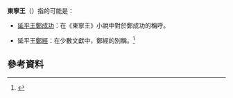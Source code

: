 {{Infobox Hokkien name
| title      = 東寧王
| hanji      = 東寧王
| poj        = Tong-lêng-ông
| hanlo      = 
| tl         = Tong-lîng-ông
| bp         = 
| hokkienipa = 
| context    = 
| image      = 
| image_size = 
| caption    = 
}}
'''東寧王'''（{{lang-nan|Tong-lêng-ông}}）指的可能是：
*[[延平王|延平王]][[鄭成功|鄭成功]]：在《東寧王》小說中對於鄭成功的稱呼。<ref name="黑蛟子">
{{cite web |url= |title=《東寧王》 |accessdate= |last= |first= |coauthors= |date= |work= |publisher= 黑蛟子}}</ref>
*延平王[[鄭經|鄭經]]：在少數文獻中，鄭經的別稱。<ref name="九州文化史">{{cite book |author=九州大学文学部附属九州文化史硏究施設会|title=《九州文化史研究所所蔵古文書目錄》 第17卷|date=1956|publisher=九州文化史研究所|location=日本 |language=ja|isbn=}}</ref>

==參考資料==
{{reflist}}
{{disambig|cat=三字封號消歧義}}